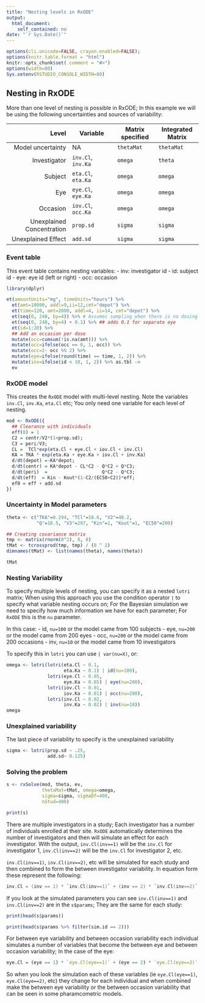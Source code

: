 ```yaml
---
title: "Nesting levels in RxODE"
output:
  html_document:
    self_contained: no
date: "`r Sys.Date()`"
---
```


```r
options(cli.unicode=FALSE, crayon.enabled=FALSE);
options(knitr.table.format = "html")
knitr::opts_chunk$set( comment = "#>")
options(width=80)
Sys.setenv(RSTUDIO_CONSOLE_WIDTH=80)
```
## Nesting in RxODE

More than one level of nesting is possible in RxODE; In this example
we will be using the following uncertainties and sources of variability:

|                     Level | Variable           | Matrix specified | Integrated Matrix |
|--------------------------:|--------------------|------------------|-------------------|
|         Model uncertainty | NA                 | `thetaMat`       | `thetaMat`        |
|              Investigator | `inv.Cl`, `inv.Ka` | `omega`          | `theta`           |
|                   Subject | `eta.Cl`, `eta.Ka` | `omega`          | `omega`           |
|                       Eye | `eye.Cl`, `eye.Ka` | `omega`          | `omega`           |
|                  Occasion | `iov.Cl`, `occ.Ka` | `omega`          | `omega`           |
| Unexplained Concentration | `prop.sd`          | `sigma`          | `sigma`           |
|        Unexplained Effect | `add.sd`           | `sigma`          | `sigma`           |


### Event table

This event table contains nesting variables:
 - inv: investigator id
 - id: subject id
 - eye: eye id (left or right)
 - occ: occasion
 
```r
library(dplyr)

et(amountUnits="mg", timeUnits="hours") %>%
  et(amt=10000, addl=9,ii=12,cmt="depot") %>%
  et(time=120, amt=2000, addl=4, ii=14, cmt="depot") %>%
  et(seq(0, 240, by=4)) %>% # Assumes sampling when there is no dosing information
  et(seq(0, 240, by=4) + 0.1) %>% ## adds 0.1 for separate eye
  et(id=1:20) %>%
  ## Add an occasion per dose
  mutate(occ=cumsum(!is.na(amt))) %>%
  mutate(occ=ifelse(occ == 0, 1, occ)) %>%
  mutate(occ=2- occ %% 2) %>%
  mutate(eye=ifelse(round(time) == time, 1, 2)) %>%
  mutate(inv=ifelse(id < 10, 1, 2)) %>% as.tbl ->
  ev
```

### RxODE model

This creates the `RxODE` model with multi-level nesting.  Note the
variables `inv.Cl`, `inv.Ka`, `eta.Cl` etc; You only need one variable
for each level of nesting.

```r
mod <- RxODE({
  ## Clearance with individuals
  eff(0) = 1
  C2 = centr/V2*(1+prop.sd);
  C3 = peri/V3;
  CL =  TCl*exp(eta.Cl + eye.Cl + iov.Cl + inv.Cl)
  KA = TKA * exp(eta.Ka + eye.Ka + iov.Cl + inv.Ka)
  d/dt(depot) =-KA*depot;
  d/dt(centr) = KA*depot - CL*C2 - Q*C2 + Q*C3;
  d/dt(peri)  =                    Q*C2 - Q*C3;
  d/dt(eff)  = Kin - Kout*(1-C2/(EC50+C2))*eff;
  ef0 = eff + add.sd
})
```

### Uncertainty in Model parameters

```r
theta <- c("TKA"=0.294, "TCl"=18.6, "V2"=40.2,
           "Q"=10.5, "V3"=297, "Kin"=1, "Kout"=1, "EC50"=200)

## Creating covariance matrix
tmp <- matrix(rnorm(8^2), 8, 8)
tMat <- tcrossprod(tmp, tmp) / (8 ^ 2)
dimnames(tMat) <- list(names(theta), names(theta))

tMat
```

### Nesting Variability 

To specify multiple levels of nesting, you can specify it as a nested
`lotri` matrix; When using this approach you use the condition
operator `|` to specify what variable nesting occurs on; For the
Bayesian simulation we need to specify how much information we have
for each parameter; For `RxODE` this is the `nu` parameter.

In this case:
- id, `nu=100` or the model came from 100 subjects
- eye, `nu=200` or the model came from 200 eyes
- occ, `nu=200` or the model came from 200 occasions
- inv, `nu=10` or the model came from 10 investigators

To specify this in `lotri` you can use `| var(nu=X)`, or:

```r
omega <- lotri(lotri(eta.Cl ~ 0.1,
                     eta.Ka ~ 0.1) | id(nu=100),
               lotri(eye.Cl ~ 0.05,
                     eye.Ka ~ 0.05) | eye(nu=200),
               lotri(iov.Cl ~ 0.01,
                     iov.Ka ~ 0.01) | occ(nu=200),
               lotri(inv.Cl ~ 0.02,
                     inv.Ka ~ 0.02) | inv(nu=10))
omega
```

### Unexplained variability
The last piece of variability to specify is the unexplained variability
```r
sigma <- lotri(prop.sd ~ .25,
               add.sd~ 0.125)
```
### Solving the problem

```r
s <- rxSolve(mod, theta, ev,
             thetaMat=tMat, omega=omega,
             sigma=sigma, sigmaDf=400,
             nStud=400)

print(s)
```

There are multiple investigators in a study; Each investigator has a
number of individuals enrolled at their site. `RxODE` automatically
determines the number of investigators and then will simulate an
effect for each investigator. With the output, `inv.Cl(inv==1)` will
be the `inv.Cl` for investigator 1, `inv.Cl(inv==2)` will be the
`inv.Cl` for investigator 2, etc. 

`inv.Cl(inv==1)`, `inv.Cl(inv==2)`, etc will be simulated for each
study and then combined to form the between investigator
variability. In equation form these represent the following:

```c
inv.Cl = (inv == 1) * `inv.Cl(inv==1)` + (inv == 2) * `inv.Cl(inv==2)`
```

If you look at the simulated parameters you can see `inv.Cl(inv==1)`
and `inv.Cl(inv==2)` are in the `s$params`; They are the same for each
study:

```r
print(head(s$params))
```

```r
print(head(s$params %>% filter(sim.id == 2)))
```

For between eye variability and between occasion variability each
individual simulates a number of variables that become the between eye
and between occasion variability;  In the case of the eye:

```r
eye.Cl = (eye == 1) * `eye.Cl(eye==1)` + (eye == 2) * `eye.Cl(eye==2)`
```

So when you look the simulation each of these variables (ie
`eye.Cl(eye==1)`, `eye.Cl(eye==2)`, etc) they change for each
individual and when combined make the between eye variability or the
between occasion variability that can be seen in some pharamcometric
models.
